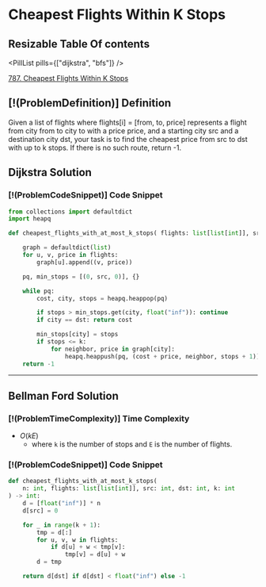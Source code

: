 # Cheapest Flights Within K Stops

## Resizable Table Of contents

<DifficultyBadge difficulty="medium" />

<PillList pills={["dijkstra", "bfs"]} />

[787. Cheapest Flights Within K Stops](https://leetcode.com/problems/cheapest-flights-within-k-stops)

## [!(ProblemDefinition)] Definition

Given a list of flights where flights[i] = [from, to, price] represents a flight from city from to city to with a price price, and a starting city src and a destination city dst, your task is to find the cheapest price from src to dst with up to k stops. If there is no such route, return -1.

## Dijkstra Solution

### [!(ProblemCodeSnippet)] Code Snippet

```python meta="source=problems/787-cheapest-flights-within-k-stops/dijkstra.py"
from collections import defaultdict
import heapq

def cheapest_flights_with_at_most_k_stops( flights: list[list[int]], src: int, dst: int, k: int) -> int:

    graph = defaultdict(list)
    for u, v, price in flights:
        graph[u].append((v, price))

    pq, min_stops = [(0, src, 0)], {}

    while pq:
        cost, city, stops = heapq.heappop(pq)

        if stops > min_stops.get(city, float("inf")): continue
        if city == dst: return cost

        min_stops[city] = stops
        if stops <= k:
            for neighbor, price in graph[city]:
                heapq.heappush(pq, (cost + price, neighbor, stops + 1))
    return -1
```


---

## Bellman Ford Solution

### [!(ProblemTimeComplexity)] Time Complexity

- $O(kE)$
    - where `k` is the number of stops and `E` is the number of flights.

### [!(ProblemCodeSnippet)] Code Snippet

```python meta="source=problems/787-cheapest-flights-within-k-stops/bellman_ford.py"
def cheapest_flights_with_at_most_k_stops(
    n: int, flights: list[list[int]], src: int, dst: int, k: int
) -> int:
    d = [float("inf")] * n
    d[src] = 0

    for _ in range(k + 1):
        tmp = d[:]
        for u, v, w in flights:
            if d[u] + w < tmp[v]:
                tmp[v] = d[u] + w
        d = tmp

    return d[dst] if d[dst] < float("inf") else -1
```

